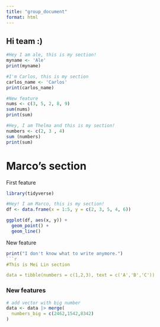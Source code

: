 ```yaml
---
title: "group_document"
format: html
---
```


## Hi team :)

```r
#Hey I am ale, this is my section! 
myname <- 'Ale'
print(myname)
```

```r
#I'm Carlos, this is my section 
carlos_name <- 'Carlos'
print(carlos_name)
```

```r
#New feature
nums <- c(3, 5, 2, 8, 9)
sum(nums)
print(sum)
```

```r
#Hey, I am Thelma and this is my section!
numbers <- c(2, 3 , 4)
sum (numbers)
print(sum)

```

# Marco's section

First feature

```r
library(tidyverse)

#Hey! I am Marco, this is my section!
df <- data.frame(x = 1:5, y = c(2, 3, 5, 4, 6))

ggplot(df, aes(x, y)) +
  geom_point() +
  geom_line()
```

New feature

```r
print("I don't know what to write anymore.")
```r
#This is Mei Lin section

data = tibble(numbers = c(1,2,3), text = c('A','B','C'))

```

### New features

```r
# add vector with big number
data <- data |> merge(
  numbers_big = c(2462,1542,8342)
)
```
